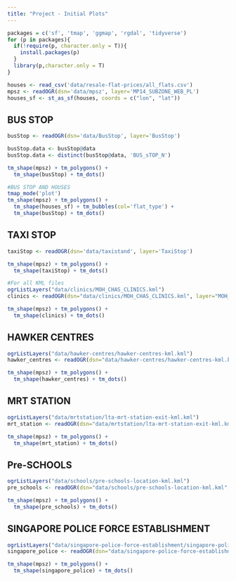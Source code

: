 ```yaml
---
title: "Project - Initial Plots"
---
```


```r
packages = c('sf', 'tmap', 'ggmap', 'rgdal', 'tidyverse')
for (p in packages){ 
  if(!require(p, character.only = T)){
    install.packages(p) 
  }
  library(p,character.only = T) 
}
```

```r
houses <- read_csv('data/resale-flat-prices/all_flats.csv')
mpsz <- readOGR(dsn='data/mpsz', layer='MP14_SUBZONE_WEB_PL')
houses_sf <- st_as_sf(houses, coords = c("lon", "lat"))
```

## BUS STOP 

```r
busStop <- readOGR(dsn='data/BusStop', layer='BusStop')

busStop.data <- busStop@data
busStop.data <- distinct(busStop@data, 'BUS_sTOP_N')
```

```r
tm_shape(mpsz) + tm_polygons() +
  tm_shape(busStop) + tm_dots()
```

```r
#BUS STOP AND HOUSES
tmap_mode('plot')
tm_shape(mpsz) + tm_polygons() + 
  tm_shape(houses_sf) + tm_bubbles(col='flat_type') +
  tm_shape(busStop) + tm_dots()

```

## TAXI STOP

```r
taxiStop <- readOGR(dsn='data/taxistand', layer='TaxiStop')
```

```r
tm_shape(mpsz) + tm_polygons() +
  tm_shape(taxiStop) + tm_dots()
```

```r
#For all KML files
ogrListLayers("data/clinics/MOH_CHAS_CLINICS.kml")
clinics <- readOGR(dsn="data/clinics/MOH_CHAS_CLINICS.kml", layer="MOH_CHAS_CLINICS")
```
```r
tm_shape(mpsz) + tm_polygons() +
  tm_shape(clinics) + tm_dots()
```

## HAWKER CENTRES 

```r
ogrListLayers("data/hawker-centres/hawker-centres-kml.kml")
hawker_centres <- readOGR(dsn="data/hawker-centres/hawker-centres-kml.kml", layer="HAWKERCENTRE")
```



```r
tm_shape(mpsz) + tm_polygons() +
  tm_shape(hawker_centres) + tm_dots()
```

## MRT STATION

```r
ogrListLayers("data/mrtstation/lta-mrt-station-exit-kml.kml")
mrt_station <- readOGR(dsn="data/mrtstation/lta-mrt-station-exit-kml.kml", layer="MRT_EXITS")
```

```r
tm_shape(mpsz) + tm_polygons() +
  tm_shape(mrt_station) + tm_dots()
```

## Pre-SCHOOLS

```r
ogrListLayers("data/schools/pre-schools-location-kml.kml")
pre_schools <- readOGR(dsn="data/schools/pre-schools-location-kml.kml", layer="PRESCHOOLS_LOCATION")
```

```r
tm_shape(mpsz) + tm_polygons() +
  tm_shape(pre_schools) + tm_dots()
```

## SINGAPORE POLICE FORCE ESTABLISHMENT 

```r
ogrListLayers("data/singapore-police-force-establishment/singapore-police-force-establishments-2018-kml.kml")
singapore_police <- readOGR(dsn="data/singapore-police-force-establishment/singapore-police-force-establishments-2018-kml.kml", layer="SPF_ESTABLISHMENTS_2018")
```

```r
tm_shape(mpsz) + tm_polygons() +
  tm_shape(singapore_police) + tm_dots()
```

```r

```

```r

```

```r

```

```r

```

```r

```

```r

```

```r

```

```r

```

```r

```

```r

```

```r

```

```r

```

```r

```

```r

```

```r

```

```r

```

```r

```

```r

```

```r

```

```r

```

```r

```

```r

```

```r

```

```r

```

```r

```

```r

```

```r

```

```r

```

```r

```

```r

```

```r

```

```r

```

```r

```

```r

```

```r

```

```r

```

```r

```

```r

```

```r

```

```r

```

```r

```

```r

```
